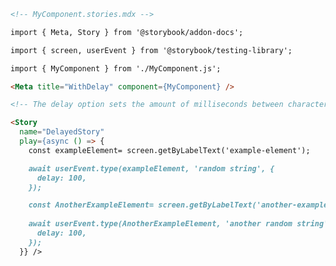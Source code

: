 ```md
<!-- MyComponent.stories.mdx -->

import { Meta, Story } from '@storybook/addon-docs';

import { screen, userEvent } from '@storybook/testing-library';

import { MyComponent } from './MyComponent.js';

<Meta title="WithDelay" component={MyComponent} />

<!-- The delay option sets the amount of milliseconds between characters being typed-->

<Story
  name="DelayedStory"
  play={async () => {
    const exampleElement= screen.getByLabelText('example-element');

    await userEvent.type(exampleElement, 'random string', {
      delay: 100,
    });

    const AnotherExampleElement= screen.getByLabelText('another-example-element');
    
    await userEvent.type(AnotherExampleElement, 'another random string', {
      delay: 100,
    });
  }} />
```